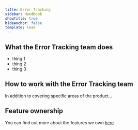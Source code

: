 ```yaml
---
title: Error Tracking
sidebar: Handbook
showTitle: true
hideAnchor: false
template: team
---
```


## What the Error Tracking team does
 
- thing 1
- thing 2
- thing 3

## How to work with the Error Tracking team

In addition to covering specific areas of the product...

## Feature ownership
You can find out more about the features we own [here](/handbook/engineering/feature-ownership)
